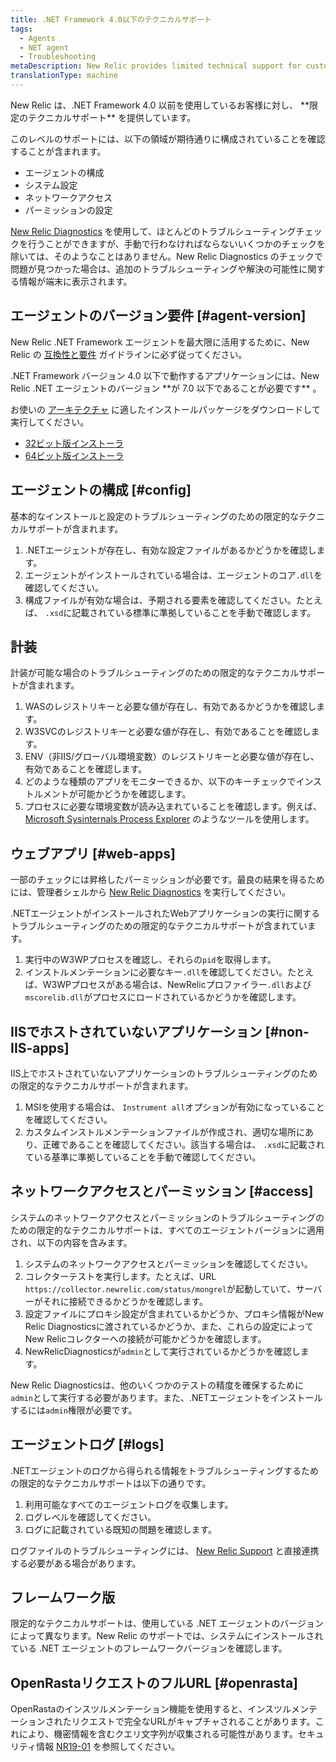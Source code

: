 ```yaml
---
title: .NET Framework 4.0以下のテクニカルサポート
tags:
  - Agents
  - NET agent
  - Troubleshooting
metaDescription: New Relic provides limited technical support for customers using .NET framework 4.0 or earlier.
translationType: machine
---
```


<Callout variant="important">
  New Relic は、.NET Framework 4.0 以前を使用しているお客様に対し、 **限定のテクニカルサポート** を提供しています。
</Callout>

このレベルのサポートには、以下の領域が期待通りに構成されていることを確認することが含まれます。

* エージェントの構成
* システム設定
* ネットワークアクセス
* パーミッションの設定

[New Relic Diagnostics](/docs/agents/manage-apm-agents/troubleshooting/new-relic-diagnostics) を使用して、ほとんどのトラブルシューティングチェックを行うことができますが、手動で行わなければならないいくつかのチェックを除いては、そのようなことはありません。New Relic Diagnostics のチェックで問題が見つかった場合は、追加のトラブルシューティングや解決の可能性に関する情報が端末に表示されます。

## エージェントのバージョン要件 [#agent-version]

New Relic .NET Framework エージェントを最大限に活用するために、New Relic の [互換性と要件](/docs/agents/net-agent/getting-started/compatibility-requirements-net-agent) ガイドラインに必ず従ってください。

<Callout variant="important">
  .NET Framework バージョン 4.0 以下で動作するアプリケーションには、New Relic .NET エージェントのバージョン **が 7.0 以下であることが必要です** 。
</Callout>

お使いの [アーキテクチャ](/docs/agents/net-agent/getting-started/compatibility-requirements-net-agent#architecture) に適したインストールパッケージをダウンロードして実行してください。

* [32ビット版インストーラ](https://download.newrelic.com/dot_net_agent/6.x_release/NewRelicDotNetAgent_x86.msi)
* [64ビット版インストーラ](https://download.newrelic.com/dot_net_agent/6.x_release/NewRelicDotNetAgent_x64.msi)

## エージェントの構成 [#config]

基本的なインストールと設定のトラブルシューティングのための限定的なテクニカルサポートが含まれます。

1. .NETエージェントが存在し、有効な設定ファイルがあるかどうかを確認します。
2. エージェントがインストールされている場合は、エージェントのコア`.dll`を確認してください。
3. 構成ファイルが有効な場合は、予期される要素を確認してください。たとえば、 `.xsd`に記載されている標準に準拠していることを手動で確認します。

## 計装

計装が可能な場合のトラブルシューティングのための限定的なテクニカルサポートが含まれます。

1. WASのレジストリキーと必要な値が存在し、有効であるかどうかを確認します。
2. W3SVCのレジストリキーと必要な値が存在し、有効であることを確認します。
3. ENV（非IIS/グローバル環境変数）のレジストリキーと必要な値が存在し、有効であることを確認します。
4. どのような種類のアプリをモニターできるか、以下のキーチェックでインストルメントが可能かどうかを確認します。
5. プロセスに必要な環境変数が読み込まれていることを確認します。例えば、 [Microsoft Sysinternals Process Explorer](https://docs.microsoft.com/en-us/sysinternals/downloads/process-explorer) のようなツールを使用します。

## ウェブアプリ [#web-apps]

一部のチェックには昇格したパーミッションが必要です。最良の結果を得るためには、管理者シェルから [New Relic Diagnostics](/docs/agents/manage-apm-agents/troubleshooting/new-relic-diagnostics) を実行してください。

.NETエージェントがインストールされたWebアプリケーションの実行に関するトラブルシューティングのための限定的なテクニカルサポートが含まれています。

1. 実行中のW3WPプロセスを確認し、それらの`pid`を取得します。
2. インストルメンテーションに必要なキー`.dll`を確認してください。たとえば、W3WPプロセスがある場合は、NewRelicプロファイラー`.dll`および`mscorelib.dll`がプロセスにロードされているかどうかを確認します。

## IISでホストされていないアプリケーション [#non-IIS-apps]

IIS上でホストされていないアプリケーションのトラブルシューティングのための限定的なテクニカルサポートが含まれます。

1. MSIを使用する場合は、 `Instrument all`オプションが有効になっていることを確認してください。
2. カスタムインストルメンテーションファイルが作成され、適切な場所にあり、正確であることを確認してください。該当する場合は、 `.xsd`に記載されている基準に準拠していることを手動で確認してください。

## ネットワークアクセスとパーミッション [#access]

システムのネットワークアクセスとパーミッションのトラブルシューティングのための限定的なテクニカルサポートは、すべてのエージェントバージョンに適用され、以下の内容を含みます。

1. システムのネットワークアクセスとパーミッションを確認してください。
2. コレクターテストを実行します。たとえば、URL `https://collector.newrelic.com/status/mongrel`が起動していて、サーバーがそれに接続できるかどうかを確認します。
3. 設定ファイルにプロキシ設定が含まれているかどうか、プロキシ情報がNew Relic Diagnosticsに渡されているかどうか、また、これらの設定によってNew Relicコレクターへの接続が可能かどうかを確認します。
4. NewRelicDiagnosticsが`admin`として実行されているかどうかを確認します。

New Relic Diagnosticsは、他のいくつかのテストの精度を確保するために`admin`として実行する必要があります。また、.NETエージェントをインストールするには`admin`権限が必要です。

## エージェントログ [#logs]

.NETエージェントのログから得られる情報をトラブルシューティングするための限定的なテクニカルサポートは以下の通りです。

1. 利用可能なすべてのエージェントログを収集します。
2. ログレベルを確認してください。
3. ログに記載されている既知の問題を確認します。

ログファイルのトラブルシューティングには、 [New Relic Support](https://support.newrelic.com/) と直接連携する必要がある場合があります。

## フレームワーク版

限定的なテクニカルサポートは、使用している .NET エージェントのバージョンによって異なります。New Relic のサポートでは、システムにインストールされている .NET エージェントのフレームワークバージョンを確認します。

## OpenRastaリクエストのフルURL [#openrasta]

OpenRastaのインスツルメンテーション機能を使用すると、インスツルメンテーションされたリクエストで完全なURLがキャプチャされることがあります。これにより、機密情報を含むクエリ文字列が収集される可能性があります。セキュリティ情報 [NR19-01](/docs/using-new-relic/new-relic-security/security-bulletins/security-bulletin-nr19-01) を参照してください。